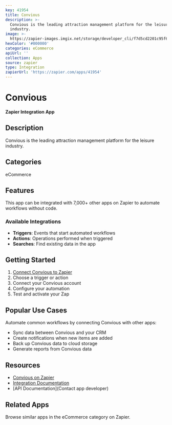 ```yaml
---
key: 41954
title: Convious
description: >-
  Convious is the leading attraction management platform for the leisure
  industry.
image: >-
  https://zapier-images.imgix.net/storage/developer_cli/f7d5cd2201c95f6342d28647edee9c5b.png?auto=format%2Ccompress&ixlib=python-3.0.0&q=50
hexColor: '#000000'
categories: eCommerce
apiUrl: ''
collection: Apps
source: zapier
type: Integration
zapierUrl: 'https://zapier.com/apps/41954'
---
```

# Convious

**Zapier Integration App**

## Description

Convious is the leading attraction management platform for the leisure industry.

## Categories

eCommerce

## Features

This app can be integrated with 7,000+ other apps on Zapier to automate workflows without code.

### Available Integrations

- **Triggers**: Events that start automated workflows
- **Actions**: Operations performed when triggered
- **Searches**: Find existing data in the app

## Getting Started

1. [Connect Convious to Zapier](https://zapier.com/apps/41954)
2. Choose a trigger or action
3. Connect your Convious account
4. Configure your automation
5. Test and activate your Zap

## Popular Use Cases

Automate common workflows by connecting Convious with other apps:

- Sync data between Convious and your CRM
- Create notifications when new items are added
- Back up Convious data to cloud storage
- Generate reports from Convious data

## Resources

- [Convious on Zapier](https://zapier.com/apps/41954)
- [Integration Documentation](https://zapier.com/apps/41954/integrations)
- [API Documentation](Contact app developer)

## Related Apps

Browse similar apps in the eCommerce category on Zapier.
